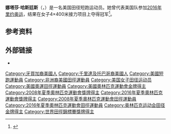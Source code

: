 '''娜塔莎·哈斯廷斯'''（{{lang-en|Natasha Hastings}}，{{bd|1986年|7月23日||}}）是一名美国田径短跑运动员。她曾代表美国队参加[[2016年夏季奥林匹克运动会|2016年里约奥运]]，结果在女子4×400米接力项目上夺得冠军<ref>{{cite web|url=https://www.iaaf.org/competitions/olympic-games/the-xxxi-olympic-games-5771/news/report/women/4x400-metres-relay/final|title=Report: women's 4x400m final – Rio 2016 Olympic Games|work=IAAF|date=2016-08-20|accessdate=2017-03-20|last=Mulkeen|first=Jon|archiveurl=https://web.archive.org/web/20170320052229/https://www.iaaf.org/competitions/olympic-games/the-xxxi-olympic-games-5771/news/report/women/4x400-metres-relay/final|archivedate=2017-03-20|dead-url=no}}</ref>。

==参考资料==
{{reflist}}

==外部链接==
* {{IAAF|187649}}

{{奥林匹克运动会田径比赛女子4×400米接力冠军}}
{{Authority control}}

{{DEFAULTSORT:Hastings, Natasha}}
[[Category:牙買加裔美國人|Category:牙買加裔美國人]]
[[Category:千里達及托巴哥裔美國人|Category:千里達及托巴哥裔美國人]]
[[Category:美國短跑運動員|Category:美國短跑運動員]]
[[Category:非洲裔美國田徑運動員|Category:非洲裔美國田徑運動員]]
[[Category:美国女子田径运动员|Category:美国女子田径运动员]]
[[Category:美國奧運田徑運動員|Category:美國奧運田徑運動員]]
[[Category:美國奧林匹克運動會金牌得主|Category:美國奧林匹克運動會金牌得主]]
[[Category:2008年夏季奧林匹克運動會獎牌得主|Category:2008年夏季奧林匹克運動會獎牌得主]]
[[Category:2016年夏季奧林匹克運動會獎牌得主|Category:2016年夏季奧林匹克運動會獎牌得主]]
[[Category:2008年夏季奧林匹克運動會田徑運動員|Category:2008年夏季奧林匹克運動會田徑運動員]]
[[Category:2016年夏季奧林匹克運動會田徑運動員|Category:2016年夏季奧林匹克運動會田徑運動員]]
[[Category:奥林匹克运动会田径金牌得主|Category:奥林匹克运动会田径金牌得主]]
[[Category:世界田徑錦標賽獎牌得主|Category:世界田徑錦標賽獎牌得主]]

{{美国体育人物小作品}}